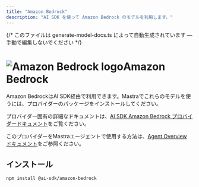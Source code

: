 ```yaml
---
title: "Amazon Bedrock"
description: "AI SDK を使って Amazon Bedrock のモデルを利用します。"
---
```


{/* このファイルは generate-model-docs.ts によって自動生成されています — 手動で編集しないでください */}

# <img src="https://models.dev/logos/amazon-bedrock.svg" alt="Amazon Bedrock logo" className="inline w-8 h-8 mr-2 align-middle dark:invert dark:brightness-0 dark:contrast-200" />Amazon Bedrock

Amazon BedrockはAI SDK経由で利用できます。Mastraでこれらのモデルを使うには、プロバイダーのパッケージをインストールしてください。

プロバイダー固有の詳細なドキュメントは、[AI SDK Amazon Bedrock プロバイダードキュメント](https://ai-sdk.dev/providers/ai-sdk-providers/amazon-bedrock)をご覧ください。

このプロバイダーをMastraエージェントで使用する方法は、[Agent Overview ドキュメント](/en/docs/agents/overview)をご参照ください。

## インストール

```bash npm2yarn copy
npm install @ai-sdk/amazon-bedrock
```

